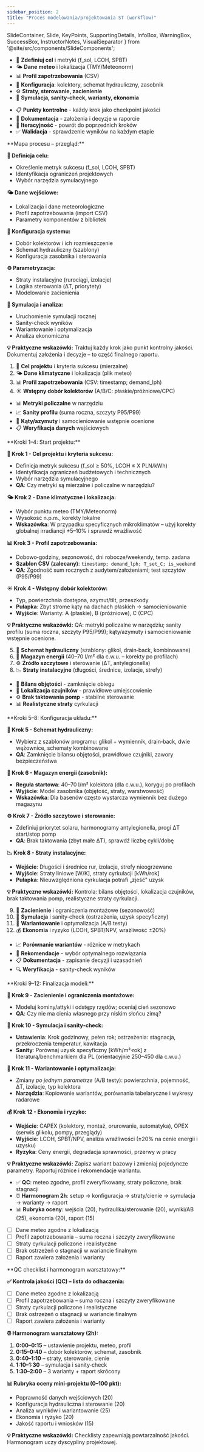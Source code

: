 ```yaml
---
sidebar_position: 2
title: "Proces modelowania/projektowania ST (workflow)"
---
```


  SlideContainer, 
  Slide, 
  KeyPoints, 
  SupportingDetails, 
  InfoBox,
  WarningBox,
  SuccessBox,
  InstructorNotes,
  VisualSeparator 
} from '@site/src/components/SlideComponents';

<SlideContainer>

<Slide title="🗺️ Mapa procesu – przegląd" type="info">

<KeyPoints title="🔄 Wejścia → Symulacja → Wyniki → Raport">

- 🎯 **Zdefiniuj cel** i metryki (f_sol, LCOH, SPBT)
- 🌤️ **Dane meteo** i lokalizacja (TMY/Meteonorm)
- 📊 **Profil zapotrzebowania** (CSV)
- 🔧 **Konfiguracja**: kolektory, schemat hydrauliczny, zasobnik
- ⚙️ **Straty, sterowanie, zacienienie**
- 🚀 **Symulacja, sanity‑check, warianty, ekonomia**

</KeyPoints>

<SupportingDetails title="💡 Kluczowe zasady">

- 📋 **Punkty kontrolne** - każdy krok jako checkpoint jakości
- 📝 **Dokumentacja** - założenia i decyzje w raporcie
- 🔄 **Iteracyjność** - powrót do poprzednich kroków
- ✅ **Walidacja** - sprawdzenie wyników na każdym etapie

</SupportingDetails>

<InstructorNotes>
**Mapa procesu – przegląd:**

**🎯 Definicja celu:**
- Określenie metryk sukcesu (f_sol, LCOH, SPBT)
- Identyfikacja ograniczeń projektowych
- Wybór narzędzia symulacyjnego

**🌤️ Dane wejściowe:**
- Lokalizacja i dane meteorologiczne
- Profil zapotrzebowania (import CSV)
- Parametry komponentów z bibliotek

**🔧 Konfiguracja systemu:**
- Dobór kolektorów i ich rozmieszczenie
- Schemat hydrauliczny (szablony)
- Konfiguracja zasobnika i sterowania

**⚙️ Parametryzacja:**
- Straty instalacyjne (rurociągi, izolacje)
- Logika sterowania (ΔT, priorytety)
- Modelowanie zacienienia

**🚀 Symulacja i analiza:**
- Uruchomienie symulacji rocznej
- Sanity-check wyników
- Wariantowanie i optymalizacja
- Analiza ekonomiczna

**💡 Praktyczne wskazówki:**
Traktuj każdy krok jako punkt kontrolny jakości. Dokumentuj założenia i decyzje – to część finalnego raportu.
</InstructorNotes>

</Slide>

<VisualSeparator type="energy" />

<Slide title="🧩 Kroki 1–4: Cel, meteo, profil, kolektory" type="tip">

<KeyPoints title="🚀 Start projektu">

1. 🎯 **Cel projektu** i kryteria sukcesu (mierzalne)
2. 🌤️ **Dane klimatyczne** i lokalizacja (plik meteo)
3. 📊 **Profil zapotrzebowania** (CSV: timestamp; demand_lph)
4. ☀️ **Wstępny dobór kolektorów** (A/B/C: płaskie/próżniowe/CPC)

</KeyPoints>

<SupportingDetails title="🔍 Kontrola jakości">

- 📊 **Metryki policzalne** w narzędziu
- 📈 **Sanity profilu** (suma roczna, szczyty P95/P99)
- 🧭 **Kąty/azymuty** i samocieniowanie wstępnie ocenione
- 📋 **Weryfikacja danych** wejściowych

</SupportingDetails>

<InstructorNotes>
**Kroki 1–4: Start projektu:**

**🎯 Krok 1 - Cel projektu i kryteria sukcesu:**
- Definicja metryk sukcesu (f_sol ≥ 50%, LCOH ≤ X PLN/kWh)
- Identyfikacja ograniczeń budżetowych i technicznych
- Wybór narzędzia symulacyjnego
- **QA**: Czy metryki są mierzalne i policzalne w narzędziu?

**🌤️ Krok 2 - Dane klimatyczne i lokalizacja:**
- Wybór punktu meteo (TMY/Meteonorm)
- Wysokość n.p.m., korekty lokalne
- **Wskazówka**: W przypadku specyficznych mikroklimatów – użyj korekty globalnej irradiancji ±5–10% i sprawdź wrażliwość

**📊 Krok 3 - Profil zapotrzebowania:**
- Dobowo‑godziny, sezonowość, dni robocze/weekendy, temp. zadana
- **Szablon CSV (zalecany)**: `timestamp; demand_lph; T_set_C; is_weekend`
- **QA**: Zgodność sum rocznych z audytem/założeniami; test szczytów (P95/P99)

**☀️ Krok 4 - Wstępny dobór kolektorów:**
- Typ, powierzchnia dostępna, azymut/tilt, przeszkody
- **Pułapka**: Zbyt strome kąty na dachach płaskich → samocieniowanie
- **Wyjście**: Warianty: A (płaskie), B (próżniowe), C (CPC)

**💡 Praktyczne wskazówki:**
QA: metryki policzalne w narzędziu; sanity profilu (suma roczna, szczyty P95/P99); kąty/azymuty i samocieniowanie wstępnie ocenione.
</InstructorNotes>

</Slide>

<VisualSeparator type="technical" />

<Slide title="🛠️ Kroki 5–8: Schemat, magazyn, źródło, straty" type="info">

<KeyPoints title="🔧 Konfiguracja układu">

5. 🔄 **Schemat hydrauliczny** (szablony: glikol, drain‑back, kombinowane)
6. 🏺 **Magazyn energii** (40–70 l/m² dla c.w.u. – korekty po profilach)
7. ⚙️ **Źródło szczytowe** i sterowanie (ΔT, antylegionella)
8. 📉 **Straty instalacyjne** (długości, średnice, izolacje, strefy)

</KeyPoints>

<SupportingDetails title="✅ Kontrola jakości">

- 🔄 **Bilans objętości** - zamknięcie obiegu
- 📍 **Lokalizacja czujników** - prawidłowe umiejscowienie
- ⚙️ **Brak taktowania pomp** - stabilne sterowanie
- 📊 **Realistyczne straty** cyrkulacji

</SupportingDetails>

<InstructorNotes>
**Kroki 5–8: Konfiguracja układu:**

**🔄 Krok 5 - Schemat hydrauliczny:**
- Wybierz z szablonów programu: glikol + wymiennik, drain‑back, dwie wężownice, schematy kombinowane
- **QA**: Zamknięcie bilansu objętości, prawidłowe czujniki, zawory bezpieczeństwa

**🏺 Krok 6 - Magazyn energii (zasobnik):**
- **Reguła startowa**: 40–70 l/m² kolektora (dla c.w.u.), koryguj po profilach
- **Wyjście**: Model zasobnika (objętość, straty, warstwowość)
- **Wskazówka**: Dla basenów często wystarcza wymiennik bez dużego magazynu

**⚙️ Krok 7 - Źródło szczytowe i sterowanie:**
- Zdefiniuj priorytet solaru, harmonogramy antylegionella, progi ΔT start/stop pomp
- **QA**: Brak taktowania (zbyt małe ΔT), sprawdź liczbę cykli/dobę

**📉 Krok 8 - Straty instalacyjne:**
- **Wejście**: Długości i średnice rur, izolacje, strefy nieogrzewane
- **Wyjście**: Straty liniowe [W/K], straty cyrkulacji [kWh/rok]
- **Pułapka**: Nieuwzględniona cyrkulacja potrafi „zjeść" uzysk

**💡 Praktyczne wskazówki:**
Kontrola: bilans objętości, lokalizacja czujników, brak taktowania pomp, realistyczne straty cyrkulacji.
</InstructorNotes>

</Slide>

<VisualSeparator type="data" />

<Slide title="🌤️ Kroki 9–12: Zacienienie, symulacja, warianty, ekonomia" type="info">

<KeyPoints title="🚀 Finalizacja modeli">

9. 🌳 **Zacienienie** i ograniczenia montażowe (sezonowość)
10. 🧪 **Symulacja** i sanity‑check (ostrzeżenia, uzysk specyficzny)
11. 🔄 **Wariantowanie** i optymalizacja (A/B testy)
12. 💰 **Ekonomia** i ryzyko (LCOH, SPBT/NPV, wrażliwość ±20%)

</KeyPoints>

<SupportingDetails title="📊 Analiza wyników">

- 📈 **Porównanie wariantów** - różnice w metrykach
- 🎯 **Rekomendacje** - wybór optymalnego rozwiązania
- 📋 **Dokumentacja** - zapisanie decyzji i uzasadnień
- 🔍 **Weryfikacja** - sanity-check wyników

</SupportingDetails>

<InstructorNotes>
**Kroki 9–12: Finalizacja modeli:**

**🌳 Krok 9 - Zacienienie i ograniczenia montażowe:**
- Modeluj kominy/attyki i odstępy rzędów; oceniaj cień sezonowo
- **QA**: Czy nie ma cienia własnego przy niskim słońcu zimą?

**🧪 Krok 10 - Symulacja i sanity‑check:**
- **Ustawienia**: Krok godzinowy, pełen rok; ostrzeżenia: stagnacja, przekroczenia temperatur, kawitacja
- **Sanity**: Porównaj uzysk specyficzny [kWh/m²·rok] z literaturą/benchmarkiem dla PL (orientacyjnie 250–450 dla c.w.u.)

**🔄 Krok 11 - Wariantowanie i optymalizacja:**
- Zmiany *po jednym parametrze* (A/B testy): powierzchnia, pojemność, ΔT, izolacje, typ kolektora
- **Narzędzia**: Kopiowanie wariantów, porównania tabelaryczne i wykresy radarowe

**💰 Krok 12 - Ekonomia i ryzyko:**
- **Wejście**: CAPEX (kolektory, montaż, orurowanie, automatyka), OPEX (serwis glikolu, pompy, przeglądy)
- **Wyjście**: LCOH, SPBT/NPV, analiza wrażliwości (±20% na cenie energii i uzysku)
- **Ryzyka**: Ceny energii, degradacja sprawności, przerwy w pracy

**💡 Praktyczne wskazówki:**
Zapisz wariant bazowy i zmieniaj pojedyncze parametry. Raportuj różnice i rekomendacje wariantu.
</InstructorNotes>

</Slide>

<VisualSeparator type="success" />

<Slide title="✅ QC checklist i harmonogram warsztatowy" type="success">

<KeyPoints title="🎯 Kontrola jakości i organizacja">

- ✅ **QC**: meteo zgodne, profil zweryfikowany, straty policzone, brak stagnacji
- ⏰ **Harmonogram 2h**: setup → konfiguracja → straty/cienie → symulacja → warianty → raport
- 📊 **Rubryka oceny**: wejścia (20), hydraulika/sterowanie (20), wyniki/AB (25), ekonomia (20), raport (15)

</KeyPoints>

<SuccessBox title="📋 Checklista QC">

- [ ] Dane meteo zgodne z lokalizacją
- [ ] Profil zapotrzebowania – suma roczna i szczyty zweryfikowane
- [ ] Straty cyrkulacji policzone i realistyczne
- [ ] Brak ostrzeżeń o stagnacji w wariancie finalnym
- [ ] Raport zawiera założenia i warianty

</SuccessBox>

<InstructorNotes>
**QC checklist i harmonogram warsztatowy:**

**✅ Kontrola jakości (QC) – lista do odhaczenia:**
- [ ] Dane meteo zgodne z lokalizacją
- [ ] Profil zapotrzebowania – suma roczna i szczyty zweryfikowane
- [ ] Straty cyrkulacji policzone i realistyczne
- [ ] Brak ostrzeżeń o stagnacji w wariancie finalnym
- [ ] Raport zawiera założenia i warianty

**⏰ Harmonogram warsztatowy (2h):**
1. **0:00–0:15** – ustawienie projektu, meteo, profil
2. **0:15–0:40** – dobór kolektorów, schemat, zasobnik
3. **0:40–1:10** – straty, sterowanie, cienie
4. **1:10–1:30** – symulacja i sanity‑check
5. **1:30–2:00** – 3 warianty + raport skrócony

**📊 Rubryka oceny mini‑projektu (0–100 pkt):**
- Poprawność danych wejściowych (20)
- Konfiguracja hydrauliczna i sterowanie (20)
- Analiza wyników i wariantowanie (25)
- Ekonomia i ryzyko (20)
- Jakość raportu i wniosków (15)

**💡 Praktyczne wskazówki:**
Checklisty zapewniają powtarzalność jakości. Harmonogram uczy dyscypliny projektowej.
</InstructorNotes>

</Slide>

</SlideContainer>


